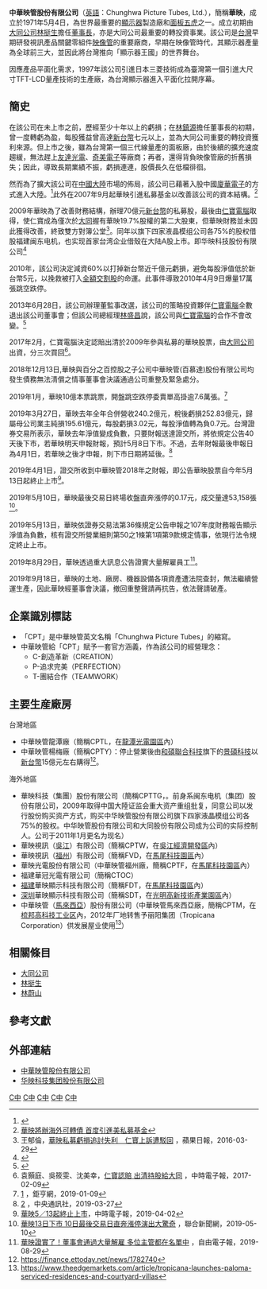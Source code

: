 {{Infobox Company 
|company_name= 中華映管股份有限公司
|company_name_en= Chunghwa Picture Tubes, Ltd.
|company_logo= [[File:Chunghwa_Picture_Tubes.svg|150px]]
|company_slogan= 創造革新、追求完美、團結合作
|company_type= [[股份有限公司|股份有限公司]]
|trading_name = 華映、CPT
|local_code_name = TW
|local_code = 11085292
|foundation= 1971年5月4日
|defunct= 2019年8月30日
|location= {{ROC-TW}}<br>[[桃園市|桃園市]][[龍潭區_(台灣)|龍潭區]]華映路1號
|area_served=[[台灣|台灣]]、[[中國大陸|中國大陸]]、[[馬來西亞|馬來西亞]]
|key_people = [[董事長|董事長]]：[[林蔚山|林蔚山]]<br>[[總經理|總經理]]：[[林盛昌|林盛昌]]
|industry= [[光電|光電業]]
|products= [[液晶顯示面板|液晶顯示面板]]
|services=
|capital= [[新臺幣|新台幣]]647.94億元（2011年12月）
|revenue= [[新臺幣|新台幣]]700億元（2010年）
|num_employees= 2,100人（2019年）
|P/E ratio=
|Net asset value=
|accounting_period=
|parent= [[大同公司|大同公司]]
|major_shareholder= 大同股份有限公司（58.02%）<br/>中華電子投資股份有限公司（32.30%）<br/>仁寶電腦工業股份有限公司（7.40%）<br/>綠能科技股份有限公司（3.60%）  
|divisions=
|subsid= 华映科技（集团）股份有限公司<br>華映視訊（[[吳江|吳江]]）有限公司<br>華映視訊（[[福州|福州]]）有限公司<br>華映光電股份有限公司<br>福建華冠光電有限公司<br>[[福建|福建]]華映顯示科技有限公司<br>[[深圳|深圳]]華映顯示科技有限公司<br>中華映管（[[馬來西亞|馬來西亞]]）股份有限公司<br>
|homepage= [http://www.cptt.com.tw www.cptt.com.tw]
|footnotes=
|width=
}}

'''中華映管股份有限公司'''（[[英語|英語]]：Chunghwa Picture Tubes, Ltd.），簡稱'''華映'''，成立於1971年5月4日，為世界最重要的[[顯示器|顯示器]]製造廠和[[面板五虎|面板五虎]]之一。成立初期由[[大同公司|大同公司]][[林挺生|林挺生]]擔任[[董事長|董事長]]，亦是大同公司最重要的轉投資事業。該公司是[[台灣|台灣]]早期研發視訊產品關鍵零組件[[映像管|映像管]]的重要廠商，早期在映像管時代，其顯示器產量為全球前三大，並因此將台灣推向「顯示器王國」的世界舞台。

因應產品平面化需求，1997年該公司引進日本三菱技術成為臺灣第一個引進大尺寸TFT-LCD量產技術的生產廠，為台灣顯示器進入平面化拉開序幕。

==簡史==
在該公司在未上市之前，歷經至少十年以上的虧損；在[[林鎮源|林鎮源]]擔任董事長的初期，曾一度轉虧為盈，每股獲益曾高達[[新台幣|新台幣]]七元以上，並為大同公司重要的轉投資獲利來源。但上市之後，雖為台灣第一個三代線量產的面板廠，由於後續的擴充速度趨緩，無法趕上[[友達光電|友達光電]]、[[奇美電子_(CIC)|奇美電子]]等廠商；再者，還得背負映像管廠的折舊損失；因此，導致長期業績不振，虧損連連，股價長久在低檔徘徊。

然而為了擴大該公司在[[中國大陸|中國大陸]]市場的佈局，該公司已藉著入股中國[[廈華電子|廈華電子]]的方式進入大陸。<ref>{{Cite web |url=http://news.sina.com.tw/finance/sinacn/cn/2007-09-17/084737190765.shtml |title=臺灣高管團隊接管廈華 |access-date=2007-10-15 |archive-url=https://web.archive.org/web/20160304194435/http://news.sina.com.tw/finance/sinacn/cn/2007-09-17/084737190765.shtml |archive-date=2016-03-04 |dead-url=yes }}</ref>此外在2007年9月起華映引進私募基金以改善該公司的資本結構。<ref>[http://www.echinanews.com.tw/shownews.asp?news_id=87986 華映將辦海外可轉債 首度引進美私募基金]{{dead link|date=2017年11月 |bot=InternetArchiveBot |fix-attempted=yes }}</ref>

2009年華映為了改善財務結構，辦理70億元[[新台幣|新台幣]]的私募股，最後由[[仁寶電腦|仁寶電腦]]取得，使仁寶成為僅次於[[大同公司|大同]]握有華映19.7%股權的第二大股東，但華映財務並未因此獲得改善，終致雙方對簿公堂<ref>王郁倫，[http://www.appledaily.com.tw/realtimenews/article/new/20160329/827549/ 華映私募虧損追討失利　仁寶上訴遭駁回] {{Wayback|url=http://www.appledaily.com.tw/realtimenews/article/new/20160329/827549/ |date=20170303201420 }}，蘋果日報，2016-03-29</ref>。同年以旗下四家液晶模组公司各75%的股权借股福建闽东电机，也实现首家台湾企业借殼在大陆A股上市。即华映科技股份有限公司<ref>{{Cite web |url=http://finance.qq.com/a/20090808/001798.htm |title=台企借壳A股首例:中华映管入驻闽东电机 |access-date=2017-07-06 |archive-url=https://web.archive.org/web/20180424202910/https://finance.qq.com/a/20090808/001798.htm |archive-date=2018-04-24 |dead-url=yes }}</ref>

2010年，該公司決定減資60%以打掉新台幣近千億元虧損，避免每股淨值低於新台幣5元，以挽救被打入[[全額交割股|全額交割股]]的命運。此事件導致2010年4月9日爆量17萬張跳空跌停。

2013年6月28日，該公司辦理董監事改選，該公司的策略投資夥伴[[仁寶電腦|仁寶電腦]]全數退出該公司董事會；但該公司總經理[[林盛昌|林盛昌]]說，該公司與[[仁寶電腦|仁寶電腦]]的合作不會改變。<ref>{{cite news | author=吳秀樺 | title=華映董監改選 仁寶退出董事會 林蔚山：6月虧損縮小 希望7~8月轉盈| url=http://www.appledaily.com.tw/appledaily/article/finance/20130629/35114901 | format= | publisher=[[臺灣蘋果日報|臺灣蘋果日報]] | page=B8 | date=2013-06-29 | accessdate=2013-06-29}}</ref>
 
2017年2月，仁寶電腦決定認賠出清於2009年參與私募的華映股票，由[[大同公司|大同公司]]出資，分三次買回<ref>袁顥庭、吳筱雯、沈美幸，[http://www.chinatimes.com/newspapers/20170209000033-260202 仁寶認賠 出清持股給大同] {{Wayback|url=http://www.chinatimes.com/newspapers/20170209000033-260202 |date=20170303205445 }}，中時電子報，2017-02-09</ref>。

2018年12月13日,華映與百分之百控股之子公司中華映管(百慕達)股份有限公司均發生債務無法清償之情事董事會決議通過公司重整及緊急處分。

2019年1月，華映10億本票跳票，開盤跳空跌停委賣單高掛逾7.6萬張。<ref>[https://news.cnyes.com/news/id/4265609] {{Wayback|url=https://news.cnyes.com/news/id/4265609 |date=20190109110930 }}，鉅亨網，2019-01-09</ref>

2019年3月27日，華映去年全年合併營收240.2億元，稅後虧損252.83億元，歸屬母公司業主純損195.61億元，每股虧損3.02元，每股淨值轉為負0.7元。台灣證券交易所表示，華映去年淨值變成負數，只要財報送達證交所，將依規定公告40天後下市，若華映明天申報財報，預計5月8日下市。不過，去年財報最後申報日為4月1日，若華映之後才申報，則下市日期將延後。<ref>[https://tw.news.yahoo.com/%E8%8F%AF%E6%98%A0%E5%85%A8%E8%B3%A0%E5%85%89-%E6%AF%8F%E8%82%A1%E6%B7%A8%E5%80%BC%E8%BD%89%E8%B2%A0%E6%9C%80%E5%BF%AB5%E6%9C%888%E6%97%A5%E4%B8%8B%E5%B8%82-133018554.html] {{Wayback|url=https://tw.news.yahoo.com/%E8%8F%AF%E6%98%A0%E5%85%A8%E8%B3%A0%E5%85%89-%E6%AF%8F%E8%82%A1%E6%B7%A8%E5%80%BC%E8%BD%89%E8%B2%A0%E6%9C%80%E5%BF%AB5%E6%9C%888%E6%97%A5%E4%B8%8B%E5%B8%82-133018554.html |date=20190327150532 }}，中央通訊社，2019-03-27</ref>

2019年4月1日，證交所收到中華映管2018年之財報，即公告華映股票自今年5月13日起終止上市<ref>[https://www.chinatimes.com/newspapers/20190402000422-260206?chdtv 華映5／13起終止上市]，中時電子報，2019-04-02</ref>。

2019年5月10日，華映最後交易日終場收盤直奔漲停的0.17元，成交量達53,158張<ref>[https://udn.com/news/story/7251/3805826 華映13日下市 10日最後交易日直奔漲停演出大驚奇] {{Wayback|url=https://udn.com/news/story/7251/3805826 |date=20190724035351 }}，聯合新聞網，2019-05-10</ref>。

2019年5月13日，華映依證券交易法第36條規定公告申報之107年度財務報告顯示淨值為負數，核有證交所營業細則第50之1條第1項第9款規定情事，依現行法令規定終止上市。

2019年8月29日，華映透過重大訊息公告證實大量解雇員工<ref>[https://ec.ltn.com.tw/article/breakingnews/2900267 華映證實了！董事會通過大量解雇 多位主管都在名單中] {{Wayback|url=https://ec.ltn.com.tw/article/breakingnews/2900267 |date=20190829143835 }}，自由電子報，2019-08-29</ref>。

2019年9月18日，華映的土地、廠房、機器設備各項資產遭法院查封，無法繼續營運生產，因此華映經董事會決議，撤回重整聲請再抗告，依法聲請破產。

== 企業識別標誌 ==
*「CPT」是中華映管英文名稱「Chunghwa Picture Tubes」的縮寫。
*中華映管給「CPT」賦予一套官方涵義，作為該公司的經營理念：
**C-創造革新（CREATION）
**P-追求完美（PERFECTION）
**T-團結合作（TEAMWORK）

== 主要生産廠房 ==
台灣地區
*中華映管龍潭廠（簡稱CPTL，在[[龍潭光電園區|龍潭光電園區]]內）
*中華映管楊梅廠（簡稱CPTY）：停止營業後由[[和碩聯合科技|和碩聯合科技]]旗下的[[景碩科技|景碩科技]]以[[新台幣|新台幣]]15億元左右購得<ref>https://finance.ettoday.net/news/1782740</ref>。

海外地區
*華映科技（集團）股份有限公司（簡稱CPTTG，{{szse|000536}}。前身系闽东电机（集团）股份有限公司，2009年取得中国大陸证监会重大资产重组批复，同意公司以发行股份购买资产方式，购买中华映管股份有限公司旗下四家液晶模组公司各75%的股权。中华映管股份有限公司和大同股份有限公司成为公司的实际控制人。公司于2011年1月更名为现名）
*華映視訊（[[吳江|吳江]]）有限公司（簡稱CPTW，在[[吳江經濟開發區|吳江經濟開發區]]內）
*華映視訊（[[福州|福州]]）有限公司（簡稱FVD，在[[馬尾科技園區|馬尾科技園區]]內）
*華映光電股份有限公司（中華映管福州廠，簡稱CPTF，在[[馬尾科技園區|馬尾科技園區]]內）
*福建華冠光電有限公司（簡稱CTOC）
*[[福建|福建]]華映顯示科技有限公司（簡稱FDT，在[[馬尾科技園區|馬尾科技園區]]內）
*[[深圳|深圳]]華映顯示科技有限公司（簡稱SDT，在[[光明高新技術產業園區|光明高新技術產業園區]]內）
*中華映管（[[馬來西亞|馬來西亞]]）股份有限公司（中華映管馬來西亞廠，簡稱CPTM，在[[梳邦再也市政厅|梳邦高科技工业区]]內，2012年厂地转售予丽阳集团（Tropicana Corporation）供发展屋业使用<ref>https://www.theedgemarkets.com/article/tropicana-launches-paloma-serviced-residences-and-courtyard-villas</ref>）

== 相關條目 ==
*[[大同公司|大同公司]]
*[[林挺生|林挺生]]
*[[林蔚山|林蔚山]]

== 參考文獻 ==
<div class="references-small">
<references />
</div>

==外部連結==
*[http://www.cptt.com.tw  中華映管股份有限公司]{{Wayback|url=http://www.cptt.com.tw/ |date=20170529165652 }}
*[https://web.archive.org/web/20181217020240/http://www.cpttg.com/cptt/chinese/index.php?option=com_content&task=view&id=296&Itemid=180 华映科技集团股份有限公司]

[[Category:台灣電子公司|C中]]
[[Category:大同集團|C中]]
[[Category:臺灣證券交易所上市公司|C中]]
[[Category:龍潭區_(臺灣)|C中]]
[[Category:總部位於桃園市的工商業機構|C中]]